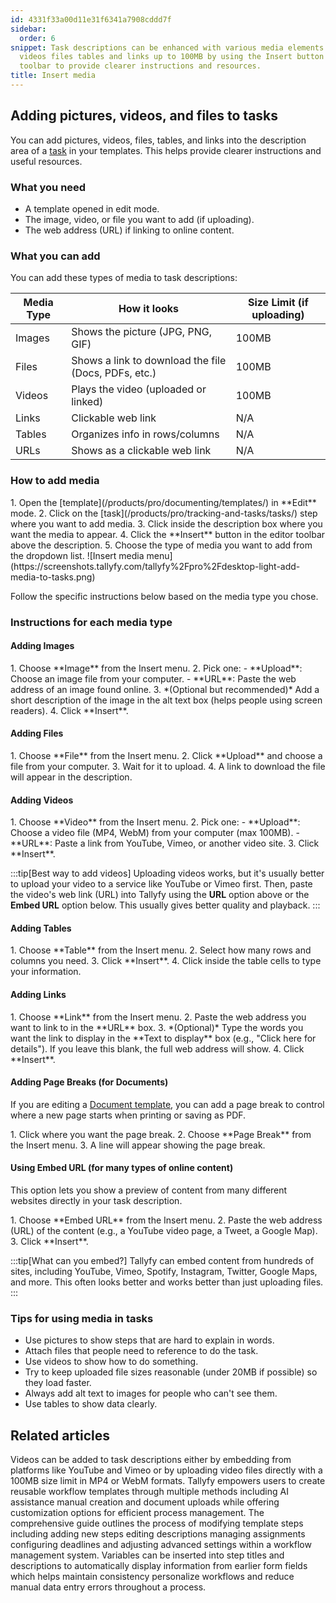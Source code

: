 ```yaml
---
id: 4331f33a00d11e31f6341a7908cddd7f
sidebar:
  order: 6
snippet: Task descriptions can be enhanced with various media elements including images
  videos files tables and links up to 100MB by using the Insert button in the editor
  toolbar to provide clearer instructions and resources.
title: Insert media
---
```



## Adding pictures, videos, and files to tasks

You can add pictures, videos, files, tables, and links into the description area of a [task](/products/pro/tracking-and-tasks/tasks/) in your templates. This helps provide clearer instructions and useful resources.

### What you need
- A template opened in edit mode.
- The image, video, or file you want to add (if uploading).
- The web address (URL) if linking to online content.

### What you can add

You can add these types of media to task descriptions:

| Media Type | How it looks | Size Limit (if uploading) |
|------------|--------------|--------------------------|
| Images | Shows the picture (JPG, PNG, GIF) | 100MB |
| Files | Shows a link to download the file (Docs, PDFs, etc.) | 100MB |
| Videos | Plays the video (uploaded or linked) | 100MB |
| Links | Clickable web link | N/A |
| Tables | Organizes info in rows/columns | N/A |
| URLs | Shows as a clickable web link | N/A |

### How to add media

<Steps>
1. Open the [template](/products/pro/documenting/templates/) in **Edit** mode.
2. Click on the [task](/products/pro/tracking-and-tasks/tasks/) step where you want to add media.
3. Click inside the description box where you want the media to appear.
4. Click the **Insert** button in the editor toolbar above the description.
5. Choose the type of media you want to add from the dropdown list.
   ![Insert media menu](https://screenshots.tallyfy.com/tallyfy%2Fpro%2Fdesktop-light-add-media-to-tasks.png)
</Steps>

Follow the specific instructions below based on the media type you chose.

### Instructions for each media type

#### Adding Images
<Steps>
1. Choose **Image** from the Insert menu.
2. Pick one:
   - **Upload**: Choose an image file from your computer.
   - **URL**: Paste the web address of an image found online.
3. *(Optional but recommended)* Add a short description of the image in the alt text box (helps people using screen readers).
4. Click **Insert**.
</Steps>

#### Adding Files
<Steps>
1. Choose **File** from the Insert menu.
2. Click **Upload** and choose a file from your computer.
3. Wait for it to upload.
4. A link to download the file will appear in the description.
</Steps>

#### Adding Videos
<Steps>
1. Choose **Video** from the Insert menu.
2. Pick one:
   - **Upload**: Choose a video file (MP4, WebM) from your computer (max 100MB).
   - **URL**: Paste a link from YouTube, Vimeo, or another video site.
3. Click **Insert**.
</Steps>

:::tip[Best way to add videos]
Uploading videos works, but it's usually better to upload your video to a service like YouTube or Vimeo first. Then, paste the video's web link (URL) into Tallyfy using the **URL** option above or the **Embed URL** option below. This usually gives better quality and playback.
:::

#### Adding Tables
<Steps>
1. Choose **Table** from the Insert menu.
2. Select how many rows and columns you need.
3. Click **Insert**.
4. Click inside the table cells to type your information.
</Steps>

#### Adding Links
<Steps>
1. Choose **Link** from the Insert menu.
2. Paste the web address you want to link to in the **URL** box.
3. *(Optional)* Type the words you want the link to display in the **Text to display** box (e.g., "Click here for details"). If you leave this blank, the full web address will show.
4. Click **Insert**.
</Steps>

#### Adding Page Breaks (for Documents)

If you are editing a [Document template](/products/pro/documenting/documents/), you can add a page break to control where a new page starts when printing or saving as PDF.

<Steps>
1. Click where you want the page break.
2. Choose **Page Break** from the Insert menu.
3. A line will appear showing the page break.
</Steps>

#### Using Embed URL (for many types of online content)

This option lets you show a preview of content from many different websites directly in your task description.

<Steps>
1. Choose **Embed URL** from the Insert menu.
2. Paste the web address (URL) of the content (e.g., a YouTube video page, a Tweet, a Google Map).
3. Click **Insert**.
</Steps>

:::tip[What can you embed?]
Tallyfy can embed content from hundreds of sites, including YouTube, Vimeo, Spotify, Instagram, Twitter, Google Maps, and more. This often looks better and works better than just uploading files.
:::

### Tips for using media in tasks
- Use pictures to show steps that are hard to explain in words.
- Attach files that people need to reference to do the task.
- Use videos to show how to do something.
- Try to keep uploaded file sizes reasonable (under 20MB if possible) so they load faster.
- Always add alt text to images for people who can't see them.
- Use tables to show data clearly.


## Related articles
<CardGrid>
<LinkTitleCard header="<b>Edit Task > Add videos to a task</b>" href="/products/pro/tracking-and-tasks/tasks/edit-task/how-can-i-add-videos-to-my-tallyfy-process/" > Videos can be added to task descriptions either by embedding from platforms like YouTube and Vimeo or by uploading video files directly with a 100MB size limit in MP4 or WebM formats. </LinkTitleCard>
<LinkTitleCard header="<b>Templates > Create a template</b>" href="/products/pro/documenting/templates/create-template/" > Tallyfy empowers users to create reusable workflow templates through multiple methods including AI assistance manual creation and document uploads while offering customization options for efficient process management. </LinkTitleCard>
<LinkTitleCard header="<b>Edit Templates > Edit steps</b>" href="/products/pro/documenting/templates/edit-templates/edit-steps/" > The comprehensive guide outlines the process of modifying template steps including adding new steps editing descriptions managing assignments configuring deadlines and adjusting advanced settings within a workflow management system. </LinkTitleCard>
<LinkTitleCard header="<b>Variables > Insert variables</b>" href="/products/pro/documenting/templates/variables/how-can-i-use-insert-variables-in-tallyfy/" > Variables can be inserted into step titles and descriptions to automatically display information from earlier form fields which helps maintain consistency personalize workflows and reduce manual data entry errors throughout a process. </LinkTitleCard>
</CardGrid>